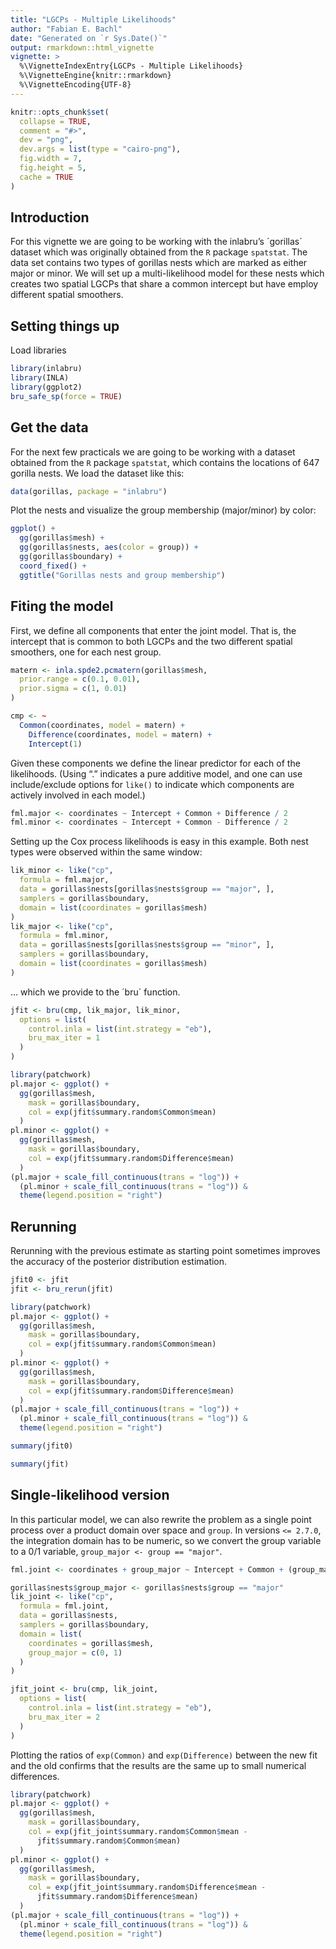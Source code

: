 ```yaml
---
title: "LGCPs - Multiple Likelihoods"
author: "Fabian E. Bachl"
date: "Generated on `r Sys.Date()`"
output: rmarkdown::html_vignette
vignette: >
  %\VignetteIndexEntry{LGCPs - Multiple Likelihoods}
  %\VignetteEngine{knitr::rmarkdown}
  %\VignetteEncoding{UTF-8}
---
```


```r
knitr::opts_chunk$set(
  collapse = TRUE,
  comment = "#>",
  dev = "png",
  dev.args = list(type = "cairo-png"),
  fig.width = 7,
  fig.height = 5,
  cache = TRUE
)
```

Introduction
----------------
For this vignette we are going to be working with the inlabru's ´gorillas´ dataset which was originally obtained from 
the `R` package `spatstat`. The data set contains two types of gorillas nests which are marked as either major or minor. We will set up a multi-likelihood model for these nests which creates two spatial LGCPs that share a common intercept but have employ different spatial smoothers.


Setting things up
----------------

Load libraries
```r
library(inlabru)
library(INLA)
library(ggplot2)
bru_safe_sp(force = TRUE)
```

Get the data
-----------------------------------
For the next few practicals we are going to be working with a dataset obtained from 
the `R` package `spatstat`, which contains the locations of 647 gorilla nests. We load the 
dataset like this:

```r
data(gorillas, package = "inlabru")
```

Plot the nests and visualize the group membership (major/minor) by color:

```r
ggplot() +
  gg(gorillas$mesh) +
  gg(gorillas$nests, aes(color = group)) +
  gg(gorillas$boundary) +
  coord_fixed() +
  ggtitle("Gorillas nests and group membership")
```


Fiting the model
-----------------------------------

First, we define all components that enter the joint model. That is, the intercept that is common to both LGCPs and
the two different spatial smoothers, one for each nest group.

```r
matern <- inla.spde2.pcmatern(gorillas$mesh,
  prior.range = c(0.1, 0.01),
  prior.sigma = c(1, 0.01)
)

cmp <- ~
  Common(coordinates, model = matern) +
    Difference(coordinates, model = matern) +
    Intercept(1)
```

Given these components we define the linear predictor for each of the likelihoods.
(Using "." indicates a pure additive model, and one can use include/exclude
options for `like()` to indicate which components are actively involved in each model.)
```r
fml.major <- coordinates ~ Intercept + Common + Difference / 2
fml.minor <- coordinates ~ Intercept + Common - Difference / 2
```

Setting up the Cox process likelihoods is easy in this example. Both nest types were observed within the same window:
```r
lik_minor <- like("cp",
  formula = fml.major,
  data = gorillas$nests[gorillas$nests$group == "major", ],
  samplers = gorillas$boundary,
  domain = list(coordinates = gorillas$mesh)
)
lik_major <- like("cp",
  formula = fml.minor,
  data = gorillas$nests[gorillas$nests$group == "minor", ],
  samplers = gorillas$boundary,
  domain = list(coordinates = gorillas$mesh)
)
```
... which we provide to the ´bru´ function.
```r
jfit <- bru(cmp, lik_major, lik_minor,
  options = list(
    control.inla = list(int.strategy = "eb"),
    bru_max_iter = 1
  )
)
```

```r
library(patchwork)
pl.major <- ggplot() +
  gg(gorillas$mesh,
    mask = gorillas$boundary,
    col = exp(jfit$summary.random$Common$mean)
  )
pl.minor <- ggplot() +
  gg(gorillas$mesh,
    mask = gorillas$boundary,
    col = exp(jfit$summary.random$Difference$mean)
  )
(pl.major + scale_fill_continuous(trans = "log")) +
  (pl.minor + scale_fill_continuous(trans = "log")) &
  theme(legend.position = "right")
```


## Rerunning

Rerunning with the previous estimate as starting point sometimes improves the
accuracy of the posterior distribution estimation.

```r
jfit0 <- jfit
jfit <- bru_rerun(jfit)
```


```r
library(patchwork)
pl.major <- ggplot() +
  gg(gorillas$mesh,
    mask = gorillas$boundary,
    col = exp(jfit$summary.random$Common$mean)
  )
pl.minor <- ggplot() +
  gg(gorillas$mesh,
    mask = gorillas$boundary,
    col = exp(jfit$summary.random$Difference$mean)
  )
(pl.major + scale_fill_continuous(trans = "log")) +
  (pl.minor + scale_fill_continuous(trans = "log")) &
  theme(legend.position = "right")
```

```r
summary(jfit0)
```

```r
summary(jfit)
```

## Single-likelihood version

In this particular model, we can also rewrite the problem as a single point process
over a product domain over space and `group`.  In versions `<= 2.7.0`, the integration
domain has to be numeric, so we convert the group variable to a 0/1 variable,
`group_major <- group == "major"`.
```r
fml.joint <- coordinates + group_major ~ Intercept + Common + (group_major - 0.5) * Difference
```

```r
gorillas$nests$group_major <- gorillas$nests$group == "major"
lik_joint <- like("cp",
  formula = fml.joint,
  data = gorillas$nests,
  samplers = gorillas$boundary,
  domain = list(
    coordinates = gorillas$mesh,
    group_major = c(0, 1)
  )
)
```

```r
jfit_joint <- bru(cmp, lik_joint,
  options = list(
    control.inla = list(int.strategy = "eb"),
    bru_max_iter = 2
  )
)
```

Plotting the ratios of `exp(Common)` and `exp(Difference)` between the new fit and
the old confirms that the results are the same up to small numerical differences.
```r
library(patchwork)
pl.major <- ggplot() +
  gg(gorillas$mesh,
    mask = gorillas$boundary,
    col = exp(jfit_joint$summary.random$Common$mean -
      jfit$summary.random$Common$mean)
  )
pl.minor <- ggplot() +
  gg(gorillas$mesh,
    mask = gorillas$boundary,
    col = exp(jfit_joint$summary.random$Difference$mean -
      jfit$summary.random$Difference$mean)
  )
(pl.major + scale_fill_continuous(trans = "log")) +
  (pl.minor + scale_fill_continuous(trans = "log")) &
  theme(legend.position = "right")
```
